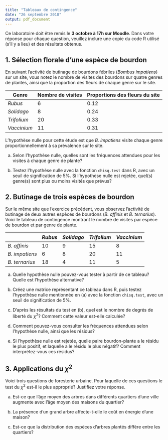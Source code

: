 ```yaml
---
title: "Tableaux de contingence"
date: "26 septembre 2018"
output: pdf_document
---
```


Ce laboratoire doit être remis le **3 octobre à 17h sur Moodle**. Dans votre réponse pour chaque question, veuillez inclure une copie du code R utilisé (s'il y a lieu) et des résultats obtenus. 


## 1. Sélection florale d'une espèce de bourdon

En suivant l'activité de butinage de bourdons fébriles (*Bombus impatiens*) sur un site, vous notez le nombre de visites des bourdons sur quatre genres de plantes, ainsi que la proportion des fleurs de chaque genre sur le site.

| Genre | Nombre de visites | Proportions des fleurs du site |
|---------+---+------|
| *Rubus* | 6 | 0.12 |
| *Solidago* | 8 | 0.24 |
| *Trifolium* | 20 | 0.33 |
| *Vaccinium* | 11 | 0.31 |

L'hypothèse nulle pour cette étude est que *B. impatiens* visite chaque genre proportionnellement à sa prévalence sur le site.

a) Selon l'hypothèse nulle, quelles sont les fréquences attendues pour les visites à chaque genre de plante?

b) Testez l'hypothèse nulle avec la fonction `chisq.test` dans R, avec un seuil de signification de 5%. Si l'hypothèse nulle est rejetée, quel(s) genre(s) sont plus ou moins visités que prévus?


## 2. Butinage de trois espèces de bourdon

Sur le même site que l'exercice précédent, vous observez l'activité de butinage de deux autres espèces de bourdons (*B. affinis* et *B. ternarius*). Voici le tableau de contingence montrant le nombre de visites par espèce de bourdon et par genre de plante.

| | *Rubus* | *Solidago* | *Trifolium* | *Vaccinium* |
|-+---------+------------+-------------+-------------|
| *B. affinis* | 10 | 9 | 15 | 8 |
| *B. impatiens* | 6 | 8 | 20 | 11 |
| *B. ternarius* | 18 | 4 | 11 | 5 |

a) Quelle hypothèse nulle pouvez-vous tester à partir de ce tableau? Quelle est l'hypothèse alternative?

b) Créez une matrice représentant ce tableau dans R, puis testez l'hypothèse nulle mentionnée en (a) avec la fonction `chisq.test`, avec un seuil de signification de 5%.

c) D'après les résultats du test en (b), quel est le nombre de degrés de liberté du $\chi^2$? Comment cette valeur est-elle calculée?

d) Comment pouvez-vous consulter les fréquences attendues selon l'hypothèse nulle, ainsi que les résidus?

e) Si l'hypothèse nulle est rejetée, quelle paire bourdon-plante a le résidu le plus positif, et laquelle a le résidu le plus négatif? Comment interprétez-vous ces résidus?


## 3. Applications du $\chi^2$

Voici trois questions de foresterie urbaine. Pour laquelle de ces questions le test du $\chi^2$ est-il le plus approprié? Justifiez votre réponse.

a) Est-ce que l'âge moyen des arbres dans différents quartiers d'une ville augmente avec l'âge moyen des maisons du quartier?

b) La présence d'un grand arbre affecte-t-elle le coût en énergie d'une maison?

c) Est-ce que la distribution des espèces d'arbres plantés diffère entre les quartiers?




